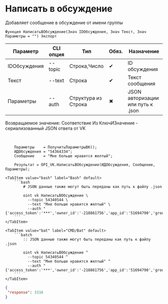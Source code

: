 ﻿---
sidebar_position: 4
description: Написать в обсуждение и другие функции для работы с VK в Открытом пакете интеграций - бесплатной open-source библиотеке интеграций для 1С:Предприятие 8, OneScript и CLI
keywords: [1C, 1С, 1С:Предприятие, 1С:Предприятие 8.3, API, Интеграция, Сервисы, Обмен, OneScript, CLI, VK]
---


# Написать в обсуждение
 Добавляет сообщение в обсуждение от имени группы



`Функция НаписатьВОбсуждение(Знач IDОбсуждения, Знач Текст, Знач Параметры = "") Экспорт`

  | Параметр | CLI опция | Тип | Обяз. | Назначение |
  |-|-|-|-|-|
  | IDОбсуждения | --topic | Строка,Число | &#x2714; | ID обсуждения |
  | Текст | --text | Строка | &#x2714; | Текст сообщения |
  | Параметры | --auth | Структура из Строка | &#x2716; | JSON авторизации или путь к .json |

  
  Возвращаемое значение:   Соответствие Из КлючИЗначение - сериализованный JSON ответа от VK

<br/>



```bsl title="Пример использования для 1С:Предприятие/OneScript"
    Параметры    = ПолучитьПараметрыВК();
    ИДОбсуждения = "54364334";
    Сообщение    = "Мне больше нравится желтый";

    Результат = OPI_VK.НаписатьВОбсуждение(ИДОбсуждения, Сообщение, Параметры);
```
    

 <Tabs>
  
    <TabItem value="bash" label="Bash" default>
        ```bash
            # JSON данные также могут быть переданы как путь к файлу .json
            
            oint vk НаписатьВОбсуждение \
              --topic 54340544 \
              --text "Мне больше нравится желтый" \
              --auth "{'access_token':'***','owner_id':'-218861756','app_id':'51694790','group_id':'218861756'}"
        ```
    </TabItem>
  
    <TabItem value="bat" label="CMD/Bat" default>
        ```batch
            :: JSON данные также могут быть переданы как путь к файлу .json
            
            oint vk НаписатьВОбсуждение ^
              --topic 54340544 ^
              --text "Мне больше нравится желтый" ^
              --auth "{'access_token':'***','owner_id':'-218861756','app_id':'51694790','group_id':'218861756'}"
        ```
    </TabItem>
</Tabs>


```json title="Результат"
{
 "response": 3316
}
```
